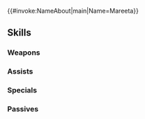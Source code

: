 {{#invoke:NameAbout|main|Name=Mareeta}}{{HeroPage Tabs}}
{{Hero Infobox
|Name=Mareeta
|Title=Astra Awakened
|WeaponType=Red Sword
|MoveType=Infantry
|Origin=Fire Emblem: Thracia 776
|Gender=Female
|actorEN=Kayli Mills
|actorJP=井上麻里奈
|artist=麻谷知世
|randomStartTime=2022-04-18T07:00:00Z
|additionDate=March 18, 2022
|releaseDate=March 18, 2022
|poolDate=April 7, 2022
|poolRarities=5
|cv1=4
|cv2=100500
|TagID=開花マリータ
|InternalID=782
|Properties=ascended,specRate_202502
|description=Foster daughter of Eyvel, mistress of Fiana. The gleaming strength of Astra is hers, and she is now beyond peer. Appears in Fire Emblem: Thracia 776.
}}
{{Stats Page
|Lv1HP=18|Lv1ATK=10|Lv1SPD=10|Lv1DEF=10|Lv1RES=6
|GRHP=50|GRATK=70|GRSPD=75|GRDEF=55|GRRES=45
}}
==Skills==
===Weapons===
{{Weapons Table
|weapon1=Iron Sword
|weapon1Default=1
|weapon1Unlock=1
|weapon2=Steel Sword
|weapon2Default=2
|weapon2Unlock=2
|weapon3=Silver Sword
|weapon3Default=4
|weapon3Unlock=3
|weapon4=Ascending Blade
|weapon4Default=5
|weapon4Unlock=5
}}
===Assists===
{{Assists Table}}
===Specials===
{{Specials Table
|special1=Night Sky
|special1Default=4
|special1Unlock=3
|special2=Astra
|special2Unlock=4
|special3=Vital Astra
|special3Unlock=5
}}
===Passives===
{{Passives Table
|passiveA1=Atk/Spd Solo 1
|passiveA2=Atk/Spd Solo 2
|passiveA3=Atk/Spd Solo 3
|passiveA4=Atk/Spd Solo 4
|passiveA1Unlock=2
|passiveA2Unlock=3
|passiveA3Unlock=4
|passiveA4Unlock=5
|passiveB1=Spurn 1
|passiveB2=Spurn 2
|passiveB3=Spurn 3
|passiveB1Unlock=1
|passiveB2Unlock=2
|passiveB3Unlock=4
|passiveC1=Even Tempest 1
|passiveC2=Even Tempest 2
|passiveC3=Even Tempest 3
|passiveC1Unlock=3
|passiveC2Unlock=4
|passiveC3Unlock=5
}}
{{Heroes Navbox}}
